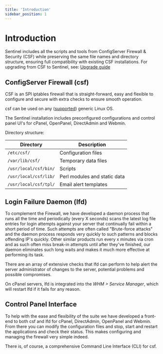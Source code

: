 ```yaml
---
title: 'Introduction'
sidebar_position: 1
---
```


# Introduction

Sentinel includes all the scripts and tools from ConfigServer Firewall & Security (CSF) while preserving the same file names and directory structure, ensuring full compatibility with existing CSF installations. For upgrading from CSF to Sentinel, see: [Upgrade guide](/docs/upgrade-from-csf/)

## ConfigServer Firewall (csf)

CSF is an SPI iptables firewall that is straight-forward, easy and flexible to configure and secure with extra checks to ensure smooth operation.

csf can be used on any ([supported](/docs/requirements/)) generic Linux OS.

The Sentinel installation includes preconfigured configurations and control panel UI's for cPanel, OpenPanel, DirectAdmin and Webmin.

Directory structure:

| Directory             | Description                       |
|------------------------|-----------------------------------|
| `/etc/csf/`           | Configuration files               |
| `/var/lib/csf/`       | Temporary data files              |
| `/usr/local/csf/bin/` | Scripts                           |
| `/usr/local/csf/lib/` | Perl modules and static data      |
| `/usr/local/csf/tpl/` | Email alert templates             |


## Login Failure Daemon (lfd)

To complement the Firewall, we have developed a daemon process that runs all the time and periodically (every X seconds) scans the latest log file entries for login attempts against your server that continually fail
within a short period of time. Such attempts are often called "Brute-force attacks" and the daemon process responds very quickly to such patterns and blocks offending IP's quickly. Other similar products run every x minutes via
cron and as such often miss break-in attempts until after they've finished, our daemon eliminates such long waits and makes it much more effective at performing its task.

There are an array of extensive checks that lfd can perform to help alert the server administrator of changes to the server, potential problems and possible compromises.

On cPanel servers, lfd is integrated into the *WHM > Service Manager*, which will restart lfd if it fails for any reason.

## Control Panel Interface

To help with the ease and flexibility of the suite we have developed a front-end to both csf and lfd for cPanel, DirectAdmin, OpenPanel and Webmin. From there you can modify the configuration files and stop, start and restart the
applications and check their status. This makes configuring and managing the firewall very simple indeed.

There is, of course, a comprehensive Command Line Interface (CLI) for csf.
